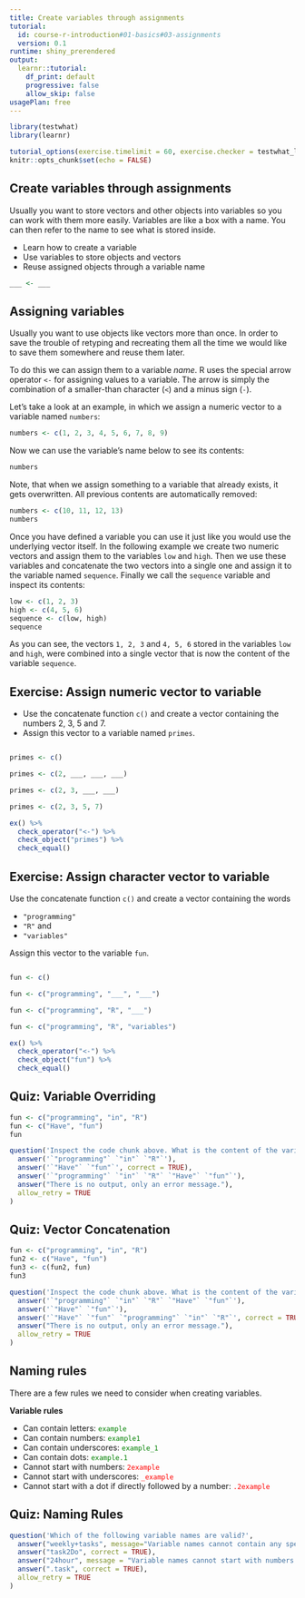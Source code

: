 ```yaml
---
title: Create variables through assignments
tutorial:
  id: course-r-introduction#01-basics#03-assignments
  version: 0.1
runtime: shiny_prerendered
output:
  learnr::tutorial:
    df_print: default
    progressive: false
    allow_skip: false
usagePlan: free
---
```


```r
library(testwhat)
library(learnr)

tutorial_options(exercise.timelimit = 60, exercise.checker = testwhat_learnr)
knitr::opts_chunk$set(echo = FALSE)
```

## Create variables through assignments

Usually you want to store vectors and other objects into variables so you can work with them more easily. Variables are like a box with a name. You can then refer to the name to see what is stored inside.

- Learn how to create a variable
- Use variables to store objects and vectors
- Reuse assigned objects through a variable name

```r
___ <- ___
```

## Assigning variables

Usually you want to use objects like vectors more than once. In order to save the trouble of retyping and recreating them all the time we would like to save them somewhere and reuse them later.

To do this we can assign them to a variable *name*. R uses the special arrow operator `<-` for assigning values to a variable. The arrow is simply the combination of a smaller-than character (`<`) and a minus sign (`-`).<!-- shortcut doesn't work on platform right?  -->

<!-- Note: There is a similar operator (`=`), which would work as well in most cases, instead of the arrow operator. But, the `=` operator is not interchangeable to the arrow operator and there are exceptions where it would not work as you'd think. As we will see throughout the course, the `=` has its own use cases. To avoid possible issues, we will consistently use the `<-` operator for assigning variables in this course. -->

<!-- included side note about = as discussed, but I think it wouldn't make much difference for the user if we never mentioned it -->

Let's take a look at an example, in which we assign a numeric vector to a variable named `numbers`:
```r
numbers <- c(1, 2, 3, 4, 5, 6, 7, 8, 9)
```

Now we can use the variable's name below to see its contents:
```r
numbers
```

Note, that when we assign something to a variable that already exists, it gets overwritten. All previous contents are automatically removed:
```r
numbers <- c(10, 11, 12, 13)
numbers
```

Once you have defined a variable you can use it just like you would use the underlying vector itself. In the following example we create two numeric vectors and assign them to the variables `low` and `high`. Then we use these variables and concatenate the two vectors into a single one and assign it to the variable named `sequence`. Finally we call the `sequence` variable and inspect its contents:
```r
low <- c(1, 2, 3)
high <- c(4, 5, 6)
sequence <- c(low, high)
sequence
```
As you can see, the vectors `1, 2, 3` and `4, 5, 6` stored in the variables `low` and `high`, were combined into a single vector that is now the content of the variable `sequence`.

<!-- It is important to distinguish the syntax of characters and variable names. As you already know, characters can be elements of a vector and must be enclosed by quotation marks. Variable names on the other hand must be used without quotation marks. To demonstrate the difference let's create a variable named `pets` and assign to it a character vector containing the words: "dogs", "cats". -->
<!-- ```{r, echo=TRUE} -->
<!-- pets <- c("dogs", "cats") -->
<!-- ``` -->

## Exercise: Assign numeric vector to variable

- Use the concatenate function `c()` and create a vector containing the numbers 2, 3, 5 and 7. 
- Assign this vector to a variable named `primes`.

```r

```

```r
primes <- c() 
```

```r
primes <- c(2, ___, ___, ___)
```

```r
primes <- c(2, 3, ___, ___)
```

```r
primes <- c(2, 3, 5, 7)
```

```r
ex() %>%
  check_operator("<-") %>%
  check_object("primes") %>%
  check_equal()
```

## Exercise: Assign character vector to variable

Use the concatenate function `c()` and create a vector containing the words

- `"programming"`
- `"R"` and 
- `"variables"`

Assign this vector to the variable `fun`.

```r

```

```r
fun <- c()
```

```r
fun <- c("programming", "___", "___")
```

```r
fun <- c("programming", "R", "___")
```

```r
fun <- c("programming", "R", "variables")
```

```r
ex() %>%
  check_operator("<-") %>%
  check_object("fun") %>%
  check_equal()
```

## Quiz: Variable Overriding

```r
fun <- c("programming", "in", "R") 
fun <- c("Have", "fun")
fun
```

```r
question('Inspect the code chunk above. What is the content of the variable `fun` in the last step?',
  answer('`"programming"` `"in"` `"R"`'),
  answer('`"Have"` `"fun"`', correct = TRUE),
  answer('`"programming"` `"in"` `"R"` `"Have"` `"fun"`'),
  answer("There is no output, only an error message."),
  allow_retry = TRUE
)
```

## Quiz: Vector Concatenation

```r
fun <- c("programming", "in", "R") 
fun2 <- c("Have", "fun")
fun3 <- c(fun2, fun)
fun3
```

```r
question('Inspect the code chunk above. What is the content of the variable `fun3` in the last step?',
  answer('`"programming"` `"in"` `"R"` `"Have"` `"fun"`'),
  answer('`"Have"` `"fun"`'),
  answer('`"Have"` `"fun"` `"programming"` `"in"` `"R"`', correct = TRUE),
  answer("There is no output, only an error message."),
  allow_retry = TRUE
)
```

## Naming rules

<!-- TODO: Add more text, introduce snake_case and camelCase -->

There are a few rules we need to consider when creating variables.

**Variable rules**

- Can contain letters: <span style="color:green">`example`</span>
- Can contain numbers: <span style="color:green">`example1`</span>
- Can contain underscores: <span style="color:green">`example_1`</span>
- Can contain dots: <span style="color:green">`example.1`</span>
<!-- and technically spaces using `a b` syntax, but I wouldn`t mention it -->
- Cannot start with numbers: <span style="color:red">`2example`</span> 
- Cannot start with underscores: <span style="color:red">`_example`</span> 
- Cannot start with a dot if directly followed by a number: <span style="color:red">`.2example`</span> <!-- never came across of this though, maybe skip it-->

<!-- this sidenote is a bit too far from the topic of assigning variables, I can understand if we remove it  -->
<!-- Apart from the rules for naming variables, there are some conventions for the naming style. These are not binding and some people prefer and use different schemes. However, staying consistent with the style of your variable names can help the readability of your code. There are two main naming styles: -->

<!-- - snake_case, which uses underscores between words: `this_is_an_example` -->
<!-- - camelCase, which starts with a lowercase letter, and uses uppercase for the beginning of every new word: `thisIsAnExample` -->

## Quiz: Naming Rules

```r
question('Which of the following variable names are valid?',
  answer("weekly+tasks", message="Variable names cannot contain any special symbols except for underscores and dots."),
  answer("task2Do", correct = TRUE),
  answer("24hour", message = "Variable names cannot start with numbers."),
  answer(".task", correct = TRUE),
  allow_retry = TRUE
)
```
